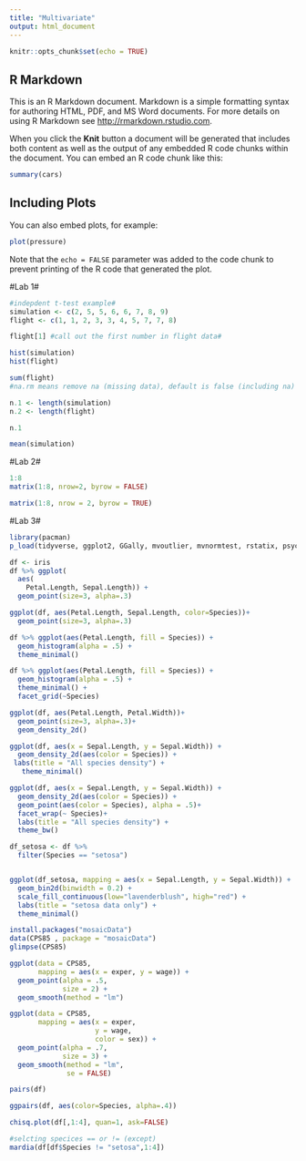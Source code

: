 ```yaml
---
title: "Multivariate"
output: html_document
---
```


```r
knitr::opts_chunk$set(echo = TRUE)
```

## R Markdown

This is an R Markdown document. Markdown is a simple formatting syntax for authoring HTML, PDF, and MS Word documents. For more details on using R Markdown see <http://rmarkdown.rstudio.com>.

When you click the **Knit** button a document will be generated that includes both content as well as the output of any embedded R code chunks within the document. You can embed an R code chunk like this:

```r
summary(cars)
```

## Including Plots

You can also embed plots, for example:

```r
plot(pressure)
```

Note that the `echo = FALSE` parameter was added to the code chunk to prevent printing of the R code that generated the plot.

#Lab 1#
```r
#indepdent t-test example#
simulation <- c(2, 5, 5, 6, 6, 7, 8, 9)
flight <- c(1, 1, 2, 3, 3, 4, 5, 7, 7, 8)

flight[1] #call out the first number in flight data#

hist(simulation)
hist(flight)
```
```r
sum(flight)
#na.rm means remove na (missing data), default is false (including na)
```

```r
n.1 <- length(simulation)
n.2 <- length(flight)

n.1
```
```r
mean(simulation)
```

#Lab 2#
```r
1:8
matrix(1:8, nrow=2, byrow = FALSE)
```
```r
matrix(1:8, nrow = 2, byrow = TRUE)
```

#Lab 3#
```r
library(pacman)
p_load(tidyverse, ggplot2, GGally, mvoutlier, mvnormtest, rstatix, psych)

```

```r
df <- iris
df %>% ggplot(
  aes(
    Petal.Length, Sepal.Length)) +
  geom_point(size=3, alpha=.3) 

```
```r
ggplot(df, aes(Petal.Length, Sepal.Length, color=Species))+
  geom_point(size=3, alpha=.3)
```
```r
df %>% ggplot(aes(Petal.Length, fill = Species)) +
  geom_histogram(alpha = .5) +
  theme_minimal()
```
```r
df %>% ggplot(aes(Petal.Length, fill = Species)) +
  geom_histogram(alpha = .5) +
  theme_minimal() +
  facet_grid(~Species)
```
```r
ggplot(df, aes(Petal.Length, Petal.Width))+
  geom_point(size=3, alpha=.3)+
  geom_density_2d()
```

```r
ggplot(df, aes(x = Sepal.Length, y = Sepal.Width)) +
  geom_density_2d(aes(color = Species)) +
 labs(title = "All species density") +
   theme_minimal()
```
```r
ggplot(df, aes(x = Sepal.Length, y = Sepal.Width)) +
  geom_density_2d(aes(color = Species)) +
  geom_point(aes(color = Species), alpha = .5)+
  facet_wrap(~ Species)+
  labs(title = "All species density") +
  theme_bw()
```
```r
df_setosa <- df %>%
  filter(Species == "setosa")


ggplot(df_setosa, mapping = aes(x = Sepal.Length, y = Sepal.Width)) +
  geom_bin2d(binwidth = 0.2) + 
  scale_fill_continuous(low="lavenderblush", high="red") +
  labs(title = "setosa data only") +
  theme_minimal()
```

```r
install.packages("mosaicData")
data(CPS85 , package = "mosaicData")
glimpse(CPS85)
```
```r
ggplot(data = CPS85,
       mapping = aes(x = exper, y = wage)) +
  geom_point(alpha = .5,
             size = 2) +
  geom_smooth(method = "lm")
```
```r
ggplot(data = CPS85,
       mapping = aes(x = exper, 
                     y = wage,
                     color = sex)) +
  geom_point(alpha = .7,
             size = 3) +
  geom_smooth(method = "lm", 
              se = FALSE)
```
```r
pairs(df)
```
```r
ggpairs(df, aes(color=Species, alpha=.4))
```
```r
chisq.plot(df[,1:4], quan=1, ask=FALSE)
```
```r
#selcting specices == or != (except) 
mardia(df[df$Species != "setosa",1:4])

```

